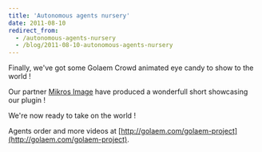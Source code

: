 ```yaml
---
title: 'Autonomous agents nursery'
date: 2011-08-10
redirect_from:
  - /autonomous-agents-nursery
  - /blog/2011-08-10-autonomous-agents-nursery
---
```


Finally, we've got some Golaem Crowd animated eye candy to show to the world !

Our partner [Mikros Image](http://www.mikrosimage.eu/) have produced a
wonderfull short showcasing our plugin !

We're now ready to take on the world !

<YouTube videoId="9VfNyq_GwCI" />

Agents order and more videos at [http://golaem.com/golaem-project](http://golaem.com/golaem-project).
